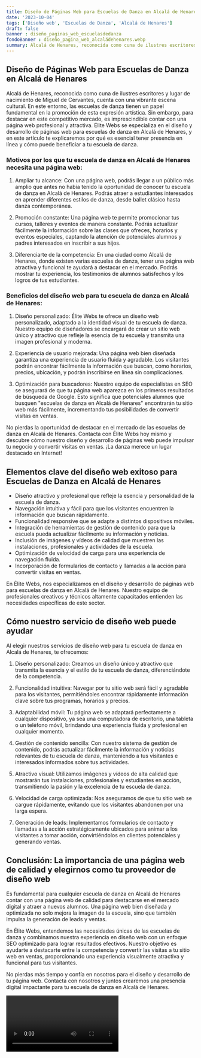 ```yaml
---
title: Diseño de Páginas Web para Escuelas de Danza en Alcalá de Henares
date: '2023-10-04'
tags: ['Diseño web', 'Escuelas de Danza', 'Alcalá de Henares']
draft: false
banner : diseño_paginas_web_escuelasdedanza
fondoBanner : diseño_pagina_web_alcaládehenares.webp
summary: Alcalá de Henares, reconocida como cuna de ilustres escritores y lugar de nacimiento de Miguel de Cervantes, cuenta con una vibrante escena cultural. En este entorno, las escuelas de danza tienen un papel fundamental en la promoción de esta expresión artística. Sin embargo, para destacar en este competitivo mercado, es imprescindible contar con una página web profesional y atractiva. Élite Webs se especializa en el diseño y desarrollo de páginas web para escuelas de danza en Alcalá de Henares, y en este artículo te explicaremos por qué es esencial tener presencia en línea y cómo puede beneficiar a tu escuela de danza.
---
```


## Diseño de Páginas Web para Escuelas de Danza en Alcalá de Henares

Alcalá de Henares, reconocida como cuna de ilustres escritores y lugar de nacimiento de Miguel de Cervantes, cuenta con una vibrante escena cultural. En este entorno, las escuelas de danza tienen un papel fundamental en la promoción de esta expresión artística. Sin embargo, para destacar en este competitivo mercado, es imprescindible contar con una página web profesional y atractiva. Élite Webs se especializa en el diseño y desarrollo de páginas web para escuelas de danza en Alcalá de Henares, y en este artículo te explicaremos por qué es esencial tener presencia en línea y cómo puede beneficiar a tu escuela de danza.

### Motivos por los que tu escuela de danza en Alcalá de Henares necesita una página web:

1. Ampliar tu alcance: Con una página web, podrás llegar a un público más amplio que antes no había tenido la oportunidad de conocer tu escuela de danza en Alcalá de Henares. Podrás atraer a estudiantes interesados en aprender diferentes estilos de danza, desde ballet clásico hasta danza contemporánea.

2. Promoción constante: Una página web te permite promocionar tus cursos, talleres y eventos de manera constante. Podrás actualizar fácilmente la información sobre las clases que ofreces, horarios y eventos especiales, captando la atención de potenciales alumnos y padres interesados en inscribir a sus hijos.

3. Diferenciarte de la competencia: En una ciudad como Alcalá de Henares, donde existen varias escuelas de danza, tener una página web atractiva y funcional te ayudará a destacar en el mercado. Podrás mostrar tu experiencia, los testimonios de alumnos satisfechos y los logros de tus estudiantes.

### Beneficios del diseño web para tu escuela de danza en Alcalá de Henares:

1. Diseño personalizado: Élite Webs te ofrece un diseño web personalizado, adaptado a la identidad visual de tu escuela de danza. Nuestro equipo de diseñadores se encargará de crear un sitio web único y atractivo que refleje la esencia de tu escuela y transmita una imagen profesional y moderna.

2. Experiencia de usuario mejorada: Una página web bien diseñada garantiza una experiencia de usuario fluida y agradable. Los visitantes podrán encontrar fácilmente la información que buscan, como horarios, precios, ubicación, y podrán inscribirse en línea sin complicaciones.

3. Optimización para buscadores: Nuestro equipo de especialistas en SEO se asegurará de que tu página web aparezca en los primeros resultados de búsqueda de Google. Esto significa que potenciales alumnos que busquen "escuelas de danza en Alcalá de Henares" encontrarán tu sitio web más fácilmente, incrementando tus posibilidades de convertir visitas en ventas.

No pierdas la oportunidad de destacar en el mercado de las escuelas de danza en Alcalá de Henares. Contacta con Élite Webs hoy mismo y descubre cómo nuestro diseño y desarrollo de páginas web puede impulsar tu negocio y convertir visitas en ventas. ¡La danza merece un lugar destacado en Internet!

<GifSeo />

<Cta />

## Elementos clave del diseño web exitoso para Escuelas de Danza en Alcalá de Henares

- Diseño atractivo y profesional que refleje la esencia y personalidad de la escuela de danza.
- Navegación intuitiva y fácil para que los visitantes encuentren la información que buscan rápidamente.
- Funcionalidad responsive que se adapte a distintos dispositivos móviles.
- Integración de herramientas de gestión de contenido para que la escuela pueda actualizar fácilmente su información y noticias.
- Inclusión de imágenes y vídeos de calidad que muestren las instalaciones, profesionales y actividades de la escuela.
- Optimización de velocidad de carga para una experiencia de navegación fluida.
- Incorporación de formularios de contacto y llamadas a la acción para convertir visitas en ventas.

En Élite Webs, nos especializamos en el diseño y desarrollo de páginas web para escuelas de danza en Alcalá de Henares. Nuestro equipo de profesionales creativos y técnicos altamente capacitados entienden las necesidades específicas de este sector.

## Cómo nuestro servicio de diseño web puede ayudar 

Al elegir nuestros servicios de diseño web para tu escuela de danza en Alcalá de Henares, te ofrecemos:

1. Diseño personalizado: Creamos un diseño único y atractivo que transmita la esencia y el estilo de tu escuela de danza, diferenciándote de la competencia.

2. Funcionalidad intuitiva: Navegar por tu sitio web será fácil y agradable para los visitantes, permitiéndoles encontrar rápidamente información clave sobre tus programas, horarios y precios.

3. Adaptabilidad móvil: Tu página web se adaptará perfectamente a cualquier dispositivo, ya sea una computadora de escritorio, una tableta o un teléfono móvil, brindando una experiencia fluida y profesional en cualquier momento.

4. Gestión de contenido sencilla: Con nuestro sistema de gestión de contenido, podrás actualizar fácilmente la información y noticias relevantes de tu escuela de danza, manteniendo a tus visitantes e interesados informados sobre tus actividades.

5. Atractivo visual: Utilizamos imágenes y vídeos de alta calidad que mostrarán tus instalaciones, profesionales y estudiantes en acción, transmitiendo la pasión y la excelencia de tu escuela de danza.

6. Velocidad de carga optimizada: Nos aseguramos de que tu sitio web se cargue rápidamente, evitando que los visitantes abandonen por una larga espera.

7. Generación de leads: Implementamos formularios de contacto y llamadas a la acción estratégicamente ubicados para animar a los visitantes a tomar acción, convirtiéndolos en clientes potenciales y generando ventas.

## Conclusión: La importancia de una página web de calidad y elegirnos como tu proveedor de diseño web

Es fundamental para cualquier escuela de danza en Alcalá de Henares contar con una página web de calidad para destacarse en el mercado digital y atraer a nuevos alumnos. Una página web bien diseñada y optimizada no solo mejora la imagen de la escuela, sino que también impulsa la generación de leads y ventas.

En Élite Webs, entendemos las necesidades únicas de las escuelas de danza y combinamos nuestra experiencia en diseño web con un enfoque SEO optimizado para lograr resultados efectivos. Nuestro objetivo es ayudarte a destacarte entre la competencia y convertir las visitas a tu sitio web en ventas, proporcionando una experiencia visualmente atractiva y funcional para tus visitantes.

No pierdas más tiempo y confía en nosotros para el diseño y desarrollo de tu página web. Contacta con nosotros y juntos crearemos una presencia digital impactante para tu escuela de danza en Alcalá de Henares.

<Video />

<CtaBot job='Escuelas de Danza' city='Alcalá de Henares'/>

<Gmaps query='Alcalá de Henares+españa+maps' />